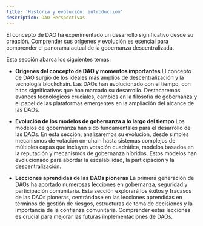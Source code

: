 ```yaml
---
title: 'Historia y evolución: introducción'
description: DAO Perspectivas
---
```


El concepto de DAO ha experimentado un desarrollo significativo desde su creación. Comprender sus orígenes y evolución es esencial para comprender el panorama actual de la gobernanza descentralizada.

Esta sección abarca los siguientes temas:

- **Orígenes del concepto de DAO y momentos importantes**
    El concepto de DAO surgió de los ideales más amplios de descentralización y la tecnología blockchain. Las DAOs han evolucionado con el tiempo, con hitos significativos que han marcado su desarrollo. Destacaremos avances tecnológicos cruciales, cambios en la filosofía de gobernanza y el papel de las plataformas emergentes en la ampliación del alcance de las DAOs.

- **Evolución de los modelos de gobernanza a lo largo del tiempo**
    Los modelos de gobernanza han sido fundamentales para el desarrollo de las DAOs. En esta sección, analizaremos su evolución, desde simples mecanismos de votación on-chain hasta sistemas complejos de múltiples capas que incluyen votación cuadrática, modelos basados ​​en la reputación y mecanismos de gobernanza híbridos. Estos modelos han evolucionado para abordar la escalabilidad, la participación y la descentralización.

- **Lecciones aprendidas de las DAOs pioneras**
    La primera generación de DAOs ha aportado numerosas lecciones en gobernanza, seguridad y participación comunitaria. Esta sección explorará los éxitos y fracasos de las DAOs pioneras, centrándose en las lecciones aprendidas en términos de gestión de riesgos, estructuras de toma de decisiones y la importancia de la confianza comunitaria. Comprender estas lecciones es crucial para mejorar las futuras implementaciones de DAOs.